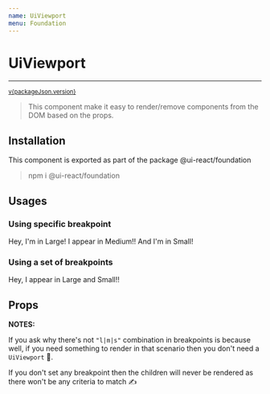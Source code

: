 ```yaml
---
name: UiViewport
menu: Foundation
---
```



# UiViewport
----------

<sup><a href="https://github.com/inavac182/ui-react/blob/main/packages/foundation/" target="_blank">v{packageJson.version}</a></sup>

> This component make it easy to render/remove components from the DOM based on the props.

## Installation

This component is exported as part of the package @ui-react/foundation

> npm i @ui-react/foundation

## Usages

### Using specific breakpoint

<Playground>
  <UiViewport breakpoint={Breakpoints.LARGE}>
    <UiBox>
      Hey, I'm in Large!
    </UiBox>
  </UiViewport>
  <UiViewport breakpoint={Breakpoints.MEDIUM}>
    <UiBox>
      I appear in Medium!!
    </UiBox>
  </UiViewport>
  <UiViewport breakpoint={Breakpoints.SMALL}>
    <UiBox>
      And I'm in Small!
    </UiBox>
  </UiViewport>
</Playground>

### Using a set of breakpoints

<Playground>
  <UiViewport breakpoints='l|s'>
    <UiBox>
      Hey, I appear in Large and Small!!
    </UiBox>
  </UiViewport>
</Playground>

## Props

<Props of={UiViewport} />


**NOTES:**

If you ask why there's not `"l|m|s"` combination in breakpoints is because well, if you need something to render in that scenario then you don't need a `UiViewport` 🤘.

If you don't set any breakpoint then the children will never be rendered as there won't be any criteria to match ✍️